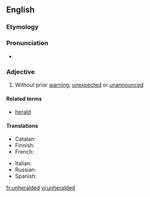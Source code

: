 ==English==

===Etymology===
{{prefix|un|heralded}}

===Pronunciation===
* {{IPA|/ʌnˈhɛɹəldɪd/}}

===Adjective===
{{en-adj|-}}

# Without prior [[warning]]; [[unexpected]] or [[unannounced]]

====Related terms====
* [[herald]]

====Translations====
{{trans-top|Without prior warning; unexpected or unannounced}}
* Catalan: {{t|ca|inesperat}}
* Finnish: {{t|fi|odottamaton}}
* French: {{t|fr|sans tambour ni trompette}}
{{trans-mid}}
* Italian: {{t|it|senza avviso previo}}
* Russian: {{t|ru|необъявленный}}
* Spanish: {{t|es|no anunciada}}
{{trans-bottom}}

[[fr:unheralded]]
[[vi:unheralded]]